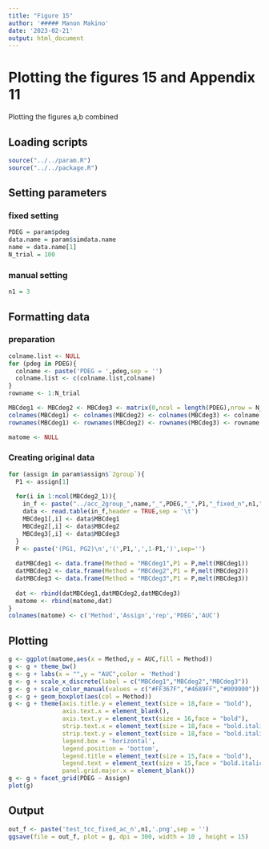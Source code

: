```yaml
---
title: "Figure 15"
author: '##### Manon Makino'
date: '2023-02-21'
output: html_document
---
```


# Plotting the figures 15 and Appendix 11

Plotting the figures a,b combined

## Loading scripts

```r
source("../../param.R")
source("../../package.R")
```

## Setting parameters

### fixed setting

```r
PDEG = param$pdeg
data.name = param$simdata.name
name = data.name[1]
N_trial = 100
```

### manual setting

```r
n1 = 3
```

## Formatting data

### preparation

```r
colname.list <- NULL
for (pdeg in PDEG){
  colname <- paste('PDEG = ',pdeg,sep = '')
  colname.list <- c(colname.list,colname)
}
rowname <- 1:N_trial

MBCdeg1 <- MBCdeg2 <- MBCdeg3 <- matrix(0,ncol = length(PDEG),nrow = N_trial)
colnames(MBCdeg1) <- colnames(MBCdeg2) <- colnames(MBCdeg3) <- colname.list
rownames(MBCdeg1) <- rownames(MBCdeg2) <- rownames(MBCdeg3) <- rowname.list

matome <- NULL
```

### Creating original data

```r
for (assign in param$assign$`2group`){
  P1 <- assign[1]
  
  for(i in 1:ncol(MBCdeg2_1)){
    in_f <- paste("../acc_2group_",name,"_",PDEG,"_",P1,"_fixed_n",n1,".txt",sep = "")
    data <- read.table(in_f,header = TRUE,sep = '\t')
    MBCdeg1[,i] <- data$MBCdeg1
    MBCdeg2[,i] <- data$MBCdeg2
    MBCdeg3[,i] <- data$MBCdeg3
  }
  P <- paste('(PG1, PG2)\n','(',P1,',',1-P1,')',sep='')
  
  datMBCdeg1 <- data.frame(Method = "MBCdeg1",P1 = P,melt(MBCdeg1))
  datMBCdeg2 <- data.frame(Method = "MBCdeg2",P1 = P,melt(MBCdeg2))
  datMBCdeg3 <- data.frame(Method = "MBCdeg3",P1 = P,melt(MBCdeg3))
  
  dat <- rbind(datMBCdeg1,datMBCdeg2,datMBCdeg3)
  matome <- rbind(matome,dat)
}
colnames(matome) <- c('Method','Assign','rep','PDEG','AUC')
```

## Plotting

```r
g <- ggplot(matome,aes(x = Method,y = AUC,fill = Method))
g <- g + theme_bw()
g <- g + labs(x = "",y = "AUC",color = 'Method')
g <- g + scale_x_discrete(label = c("MBCdeg1","MBCdeg2","MBCdeg3"))
g <- g + scale_color_manual(values = c("#FF367F","#4689FF","#009900")) + scale_fill_manual(values = rep("white",3))
g <- g + geom_boxplot(aes(col = Method))
g <- g + theme(axis.title.y = element_text(size = 18,face = "bold"),
               axis.text.x = element_blank(),
               axis.text.y = element_text(size = 16,face = "bold"),
               strip.text.x = element_text(size = 18,face = "bold.italic"),
               strip.text.y = element_text(size = 18,face = "bold.italic"),
               legend.box = 'horizontal', 
               legend.position = 'bottom', 
               legend.title = element_text(size = 15,face = "bold"),
               legend.text = element_text(size = 15,face = "bold.italic"),
               panel.grid.major.x = element_blank())
g <- g + facet_grid(PDEG ~ Assign)
plot(g)
```


## Output

```r
out_f <- paste('test_tcc_fixed_ac_n',n1,'.png',sep = '')
ggsave(file = out_f, plot = g, dpi = 300, width = 10 , height = 15)
```
